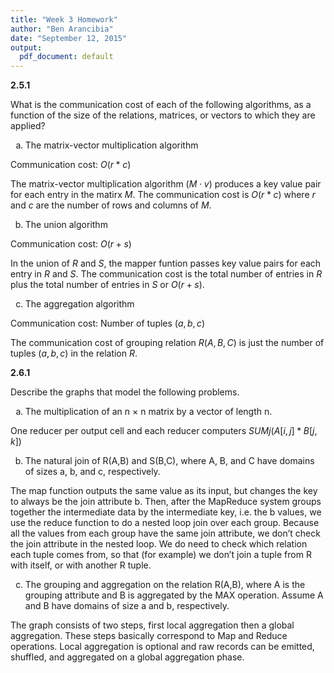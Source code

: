 ```yaml
---
title: "Week 3 Homework"
author: "Ben Arancibia"
date: "September 12, 2015"
output:
  pdf_document: default
---
```


__2.5.1__

What is the communication cost of each of the following algorithms, as a function of the size of the relations, matrices, or vectors to which they are applied?

(a) The matrix-vector multiplication algorithm

Communication cost: $O(r * c)$

The matrix-vector multiplication algorithm ($M \cdot v$) produces a key value pair for each entry in the matirx $M$. The communication cost is $O(r * c)$ where $r$ and $c$ are the number of rows and columns of $M$.

(b) The union algorithm

Communication cost: $O(r + s)$

In the union of $R$ and $S$, the mapper funtion passes key value pairs for each entry in $R$ and $S$. The communication cost is the total number of entries in $R$ plus the total number of entries in $S$ or $O(r + s)$.


(c) The aggregation algorithm

Communication cost: Number of tuples $(a, b, c)$ 

The communication cost of grouping relation $R(A, B, C)$ is just the number of tuples $(a, b, c)$ in the relation $R$.

__2.6.1__

Describe the graphs that model the following problems. 

(a) The multiplication of an n × n matrix by a vector of length n.

One reducer per output cell and each reducer computers $SUMj(A[i,j] * B[j,k])$

(b) The natural join of R(A,B) and S(B,C), where A, B, and C have domains of sizes a, b, and c, respectively.

The map function outputs the same value as its input, but changes the key to always be the join attribute b. Then, after the MapReduce system groups together the intermediate data by the intermediate key, i.e. the b values, we use the reduce function to do a nested loop join over each group. Because all the values from each group have the same join attribute, we don’t check the join attribute in the nested loop. We do need to check which relation each tuple comes from, so that (for example) we don’t join a tuple from R with itself, or with another R tuple.

(c) The grouping and aggregation on the relation R(A,B), where A is the grouping attribute and B is aggregated by the MAX operation. Assume A and B have domains of size a and b, respectively.

The graph consists of two steps, first local aggregation then a global aggregation. These steps basically correspond to Map and Reduce operations. Local aggregation is optional and raw records can be emitted, shuffled, and aggregated on a global aggregation phase.




